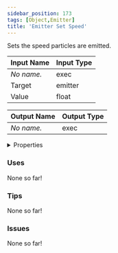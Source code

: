 ```yaml
---
sidebar_position: 173
tags: [Object,Emitter]
title: 'Emitter Set Speed'
---
```


Sets the speed particles are emitted.




<EsbSvg />

| Input Name | Input Type |
|-----------|-----------|
| *No name.* | exec |
| Target | emitter |
| Value | float |

| Output Name | Output Type |
|-----------|-----------|
| *No name.* | exec |


<details>
  <summary>Properties</summary>
  <div>
    <div>
    <table>
      <thead>
        <tr>
          <th>Is beta required?</th>
          <th>❌</th>
        </tr>
        <tr>
          <th>Is this chip a trolling risk?</th>
          <th>❌</th>
        </tr>
        <tr>
          <th>Is this chip a role assignment risk?</th>
          <th>❌</th>
        </tr>
        <tr>
          <th>Chip UUID</th>
          <th>12446960-d971-475f-b64e-b5c7bb422eca</th>
        </tr>
      </thead>
    </table>
    </div>
  </div>
</details>

### Uses

None so far!

### Tips

None so far!

### Issues

None so far!